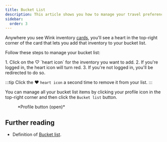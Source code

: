 ```yaml
---
title: Bucket List
description: This article shows you how to manage your travel preferences on Wink
sidebar:
  order: 3
---
```



Anywhere you see Wink inventory [cards](/studio/cards), you'll see a heart in the top-right corner of the card that lets you add that inventory to your bucket list.

Follow these steps to manage your bucket list:

<Steps>
1. Click on the ♡ `heart icon` for the inventory you want to add.
2. If you're logged in, the heart icon will turn red.
3. If you're not logged in, you'll be redirected to do so.
</Steps>

:::tip
Click the ♥️ `heart icon` a second time to remove it from your list.
:::

You can manage all your bucket list items by clicking your profile icon in the top-right corner and then click the `Bucket list` button.

<figure>
<CloudinaryImage
      width="350"
      height="404"
      resize="scale"
      quality="best"
      alt="Account button when authenticated"
      src="academy/account-button-auth-open"
      errorImage="noimage_opaque_nyrtl0.png"
    />
    <figcaption>*Profile button (open)*</figcaption>
</figure>

## Further reading

- Definition of [Bucket list](https://en.wikipedia.org/wiki/Bucket_list).
